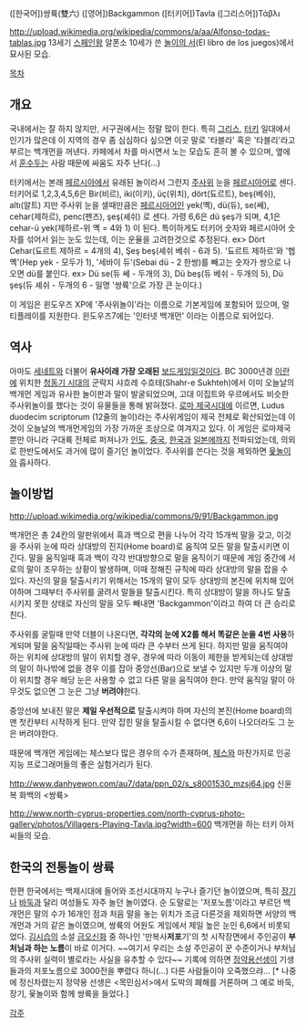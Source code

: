 ([한국어])쌍륙(雙六)
([영어])Backgammon
([터키어])Tavla
([그리스어])Τάβλι

http://upload.wikimedia.org/wikipedia/commons/a/aa/Alfonso-todas-tablas.jpg
13세기 [[스페인]]왕 알폰소 10세가 쓴 [[놀이의 서]](El libro de los juegos)에서 묘사된 모습.

[[목차]]

== 개요 ==

국내에서는 잘 하지 않지만, 서구권에서는 정말 많이 한다. 특히 [[그리스]], [[터키]] 일대에서 인기가 많은데 이 지역의 경우 좀 심심하다 싶으면 이곳 말로 '타블라' 혹은 '타블리'라고 부르는 백개먼을 꺼낸다. 카페에서 차를 마시면서 노는 모습도 흔히 볼 수 있으며, 옆에서 [[훈수]]두는 사람 때문에 싸움도 자주 난다(...)

터키에서는 본래 [[페르시아]]에서 유래된 놀이라서 그런지 [[주사위]] 눈을 [[페르시아어]]로 센다. 터키어로 1,2,3,4,5,6은 Bir(비르), iki(이키), üç(위치), dört(됴르트), beş(베쉬), altı(알트) 지만 주사위 눈을 셀때만큼은 [[페르시아어]]인 yek(옉), dü(듀), se(쎄), cehar(제하르), penc(펜즈), şeş(셰쉬) 로 센다. 가령 6,6은 dü şeş가 되며, 4,1은 cehar-ü yek(제하르-위 옉 = 4와 1) 이 된다. 특이하게도 터키어 숫자와 페르시아어 숫자를 섞어서 읽는 눈도 있는데, 이는 운율을 고려한것으로 추정된다. ex> Dört Cehar(됴르트 제하르 = 4개의 4), Şeş beş(셰쉬 베쉬 - 6과 5). '됴르트 제하르'와 '헵 옉'(Hep yek - 모두가 1), '세바이 듀'(Sebai dü - 2 한쌍)를 빼고는 숫자가 쌍으로 나오면 dü를 붙인다. ex> Dü se(듀 쎄 - 두개의 3), Dü beş(듀 베쉬 - 두개의 5), Dü şeş(듀 셰쉬 - 두개의 6 - 일명 '쌍륙'으로 가장 큰 눈이다.)

이 게임은 윈도우즈 XP에 '주사위놀이'라는 이름으로 기본게임에 포함되어 있으며, 멀티플레이를 지원한다. 윈도우즈7에는 '인터넷 백개먼' 이라는 이름으로 되어있다.

== 역사 ==
아마도 [[세네트]]와 더불어 '''유사이래 가장 오래된''' [[보드게임]]일것이다. BC 3000년경 [[이란]]에 위치한 [[청동기 시대]]의 군락지 샤흐레 수흐테(Shahr-e Sukhteh)에서 이미 오늘날의 백개먼 게임과 유사한 놀이판과 말이 발굴되었으며, 고대 이집트와 우르에서도 비슷한 주사위놀이를 했다는 것이 유물들을 통해 밝혀졌다. [[로마 제국]]시대에 이르면,  Ludus duodecim scriptorum (12줄의 놀이)라는 주사위게임이 제국 전체로 확산되었는데 이것이 오늘날의 백개먼게임의 가장 가까운 조상으로 여겨지고 있다. 이 게임은 로마제국 뿐만 아니라 구대륙 전체로 퍼져나가 [[인도]], [[중국]], [[한국]]과 [[일본]]에까지 전파되었는데, 의외로 한반도에서도 과거에 많이 즐기던 놀이었다.  주사위를 쓴다는 것을 제외하면 [[윷놀이]]와 흡사하다.

== 놀이방법 ==
http://upload.wikimedia.org/wikipedia/commons/9/91/Backgammon.jpg

백개먼은 총 24칸의 말판위에서 흑과 백으로 편을 나누어 각각 15개씩 말을 갖고, 이것을 주사위 눈에 따라 상대방의 진지(Home board)로 움직여 모든 말을 탈출시키면 이긴다. 말을 움직일때 흑과 백이 각각 반대방향으로 말을 움직이기 때문에 게임 중간에 서로의 말이 조우하는 상황이 발생하며, 이때 정해진 규칙에 따라 상대방의 말을 잡을 수 있다. 자신의 말을 탈출시키기 위해서는 15개의 말이 모두 상대방의 본진에 위치해 있어야하며 그때부터 주사위를 굴려서 말들을 탈출시킨다. 특히 상대방이 말을 하나도 탈출시키지 못한 상태로 자신의 말을 모두 빼내면 'Backgammon'이라고 하여 더 큰 승리로 친다.

주사위를 굴릴때 만약 더블이 나온다면, '''각각의 눈에 X2를 해서 똑같은 눈을 4번 사용'''하게되며 말을 움직일때는 주사위 눈에 따라 큰 수부터 쓰게 된다. 하지만 말을 움직여야 하는 위치에 상대방의 말이 위치할 경우, 경우에 따라 이동이 제한을 받게되는데 상대방의 말이 하나밖에 없을 경우 이를 잡아 중앙선(Bar)으로 보낼 수 있지만 두개 이상의 말이 위치할 경우 해당 눈은 사용할 수 없고 다른 말을 움직여야 한다. 만약 움직일 말이 아무것도 없으면 그 눈은 그냥 '''버려야'''한다.

중앙선에 보내진 말은 '''제일 우선적으로''' 탈출시켜야 하며 자신의 본진(Home board)의 맨 첫칸부터 시작하게 된다. 만약 잡힌 말을 탈출시킬 수 없다면 6,6이 나오더라도 그 눈은 버려야한다.

때문에 백개먼 게임에는 체스보다 많은 경우의 수가 존재하며, [[체스]]와 마찬가지로 인공지능 프로그래머들의 좋은 실험거리가 된다.


http://www.danhyewon.com/au7/data/ppn_02/s_s8001530_mzsj64.jpg
신윤복 화백의 <쌍륙>

http://www.north-cyprus-properties.com/north-cyprus-photo-gallery/photos/Villagers-Playing-Tavla.jpg?width=600
백개먼을 하는 터키 아저씨들의 모습.

== 한국의 전통놀이 쌍륙 ==

한편 한국에서는 백제시대에 들어와 조선시대까지 누구나 즐기던 놀이였으며, 특히 [[장기]]나 [[바둑]]과 달리 여성들도 자주 놀던 놀이였다. 순 도말로는 '저포노름'이라고 부르던 백개먼은 말의 수가 16개인 점과 처음 말을 놓는 위치가 조금 다른것을 제외하면 서양의 백개먼과 거의 같은 놀이였으며, 쌍륙의 어원도 게임에서 제일 높은 눈인 6,6에서 비롯되었다. [[김시습]]의 소설 [[금오신화]] 중 하나인 '만복사'''저포'''기'의 첫 시작장면에서 주인공이 '''부처님과 하는 노름'''이 바로 이거다. ~~여기서 우리는 소설 주인공이 꾼 수준이거나 부처님의 주사위 실력이 별로라는 사실을 유추할 수 있다~~ 기록에 의하면 [[정약용]]선생이 기생들과의 저포노름으로 3000전을 뿌렸다 하니(...) 다른 사람들이야 오죽했으랴... [* 나중에 정신차렸는지 정약용 선생은 <목민심서>에서 도박의 폐해를 거론하며 그 예로 바둑, 장기, 윷놀이와 함께 쌍륙을 들었다.]

[[각주]]
